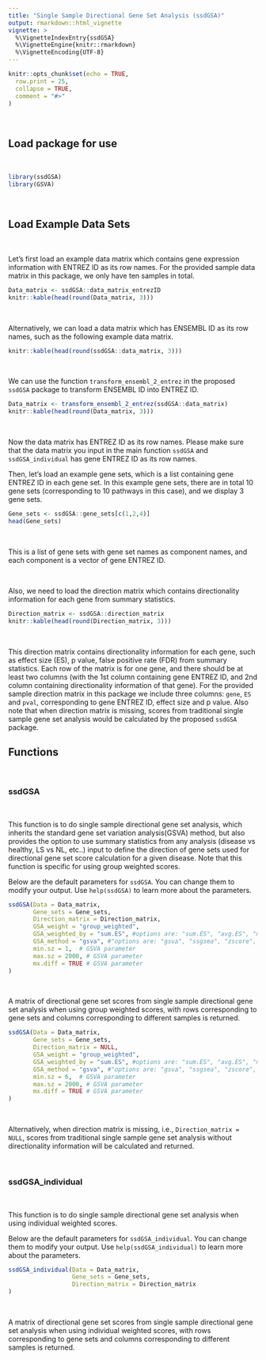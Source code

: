 ---
title: "Single Sample Directional Gene Set Analysis (ssdGSA)"
output: rmarkdown::html_vignette
vignette: >
  %\VignetteIndexEntry{ssdGSA}
  %\VignetteEngine{knitr::rmarkdown}
  %\VignetteEncoding{UTF-8}
---

```{r setup, include = FALSE}
knitr::opts_chunk$set(echo = TRUE, 
  row.print = 25,
  collapse = TRUE,
  comment = "#>"
)
```

&nbsp;

## Load package for use
&nbsp;
```{r, message=FALSE, warning=FALSE}
library(ssdGSA)
library(GSVA)
```
&nbsp;

## Load Example Data Sets
&nbsp;

Let's first load an example data matrix which contains gene expression information with ENTREZ ID as its row names. For the provided sample data matrix in this package, we only have ten samples in total.
&nbsp;

```{r }
Data_matrix <- ssdGSA::data_matrix_entrezID
knitr::kable(head(round(Data_matrix, 3)))
```
&nbsp;

Alternatively, we can load a data matrix which has ENSEMBL ID as its row names, such as the following example data matrix.
&nbsp;
```{r }
knitr::kable(head(round(ssdGSA::data_matrix, 3)))
```
&nbsp;

We can use the function `transform_ensembl_2_entrez` in the proposed `ssdGSA` package to transform ENSEMBL ID into ENTREZ ID.
&nbsp;

```{r, message=FALSE, warning=FALSE }
Data_matrix <- transform_ensembl_2_entrez(ssdGSA::data_matrix)
knitr::kable(head(round(Data_matrix, 3)))
```
&nbsp;

Now the data matrix has ENTREZ ID as its row names. Please make sure that the data matrix you input in the main function `ssdGSA` and `ssdGSA_individual` has gene ENTREZ ID as its row names. 
&nbsp;
&nbsp;

Then, let's load an example gene sets, which is a list containing gene ENTREZ ID in each gene set. In this example gene sets, there are in total 10 gene sets (corresponding to 10 pathways in this case), and we display 3 gene sets.
&nbsp;

```{r, echo=FALSE }
Gene_sets <- ssdGSA::gene_sets[c(1,2,4)]
head(Gene_sets)
```
&nbsp;

This is a list of gene sets with gene set names as component names, and each component is a vector of gene ENTREZ ID. 

&nbsp;

Also, we need to load the direction matrix which contains directionality information for each gene from summary statistics. 

```{r, echo=FALSE }
Direction_matrix <- ssdGSA::direction_matrix
knitr::kable(head(round(Direction_matrix, 3)))
```
&nbsp;

This direction matrix contains directionality information for each gene, such as effect size (ES), p value, false positive rate (FDR) from summary statistics. Each row of the matrix is for one gene, and there should be at least two columns (with the 1st column containing gene ENTREZ ID, and 2nd column containing directionality information of that gene). For the provided sample direction matrix in this package we include three columns: `gene`, `ES` and `pval`, corresponding to gene ENTREZ ID, effect size and p value. Also note that when direction matrix is missing, scores from traditional single sample gene set analysis would be calculated by the proposed `ssdGSA` package.
&nbsp;

## Functions  
&nbsp;

### ssdGSA 
&nbsp;

This function is to do single sample directional gene set analysis, which inherits the standard gene set variation analysis(GSVA) method, but also provides the option to use summary statistics from any analysis (disease vs healthy, LS vs NL, etc..) input to define the direction of gene sets used for directional gene set score calculation for a given disease. Note that this function is specific for using group weighted scores.
&nbsp;
&nbsp;

Below are the default parameters for `ssdGSA`. You can change them to modify your output. Use `help(ssdGSA)` to learn more about the parameters.
&nbsp;
```{r }
ssdGSA(Data = Data_matrix,
       Gene_sets = Gene_sets,
       Direction_matrix = Direction_matrix, 
       GSA_weight = "group_weighted",
       GSA_weighted_by = "sum.ES", #options are: "sum.ES", "avg.ES", "median.ES"
       GSA_method = "gsva", #"options are: "gsva", "ssgsea", "zscore", "avg.exprs", and "median.exprs"
       min.sz = 1,  # GSVA parameter
       max.sz = 2000, # GSVA parameter
       mx.diff = TRUE # GSVA parameter
)
```
&nbsp;

A matrix of directional gene set scores from single sample directional gene set analysis when using group weighted scores, with rows corresponding to gene sets and columns corresponding to different samples is returned.
&nbsp;
```{r }
ssdGSA(Data = Data_matrix,
       Gene_sets = Gene_sets,
       Direction_matrix = NULL, 
       GSA_weight = "group_weighted",
       GSA_weighted_by = "sum.ES", #options are: "sum.ES", "avg.ES", "median.ES"
       GSA_method = "gsva", #"options are: "gsva", "ssgsea", "zscore", "avg.exprs", and "median.exprs"
       min.sz = 6,  # GSVA parameter
       max.sz = 2000, # GSVA parameter
       mx.diff = TRUE # GSVA parameter
)
```
&nbsp;

Alternatively, when direction matrix is missing, i.e., `Direction_matrix = NULL`, scores from traditional single sample gene set analysis without directionality information will be calculated and returned.

&nbsp;

### ssdGSA_individual 
&nbsp;

This function is to do single sample directional gene set analysis when using individual weighted scores.
&nbsp;


Below are the default parameters for `ssdGSA_individual`. You can change them to modify your output. Use `help(ssdGSA_individual)` to learn more about the parameters.
&nbsp;
```{r}
ssdGSA_individual(Data = Data_matrix,
                  Gene_sets = Gene_sets,
                  Direction_matrix = Direction_matrix
)
```
&nbsp;


A matrix of directional gene set scores from single sample directional gene set analysis when using individual weighted scores, with rows corresponding to gene sets and columns corresponding to different samples is returned.
&nbsp;
&nbsp;



